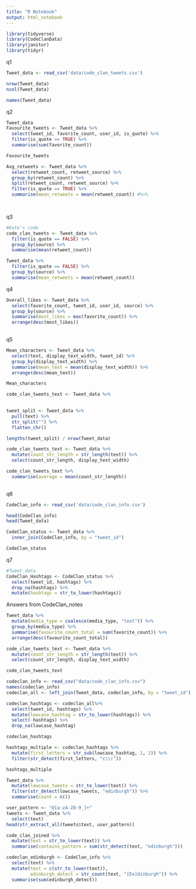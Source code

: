 ```yaml
---
title: "R Notebook"
output: html_notebook
---
```

```r
library(tidyverse)
library(CodeClanData)
library(janitor)
library(tidyr)
```

q1
```r
Tweet_data <- read_csv('data/code_clan_tweets.csv')

nrow(Tweet_data)
ncol(Tweet_data)

names(Tweet_data)

```
q2
```r
Tweet_data
Favourite_tweets <- Tweet_data %>% 
  select(tweet_id, favorite_count, user_id, is_quote) %>% 
  filter(is_quote == TRUE) %>% 
  summarise(sum(favorite_count))

Favourite_tweets
```

```r
Avg_retweets <- Tweet_data %>% 
  select(retweet_count, retweet_source) %>% 
  group_by(retweet_count) %>%
  split(retweet_count, retweet_source) %>% 
  filter(is_quote == TRUE) %>% 
  summarise(mean_retweets = mean(retweet_count)) #%>%

   

```
q3
```r
#Kate's code
code_clan_tweets <- Tweet_data %>% 
  filter(is_quote == FALSE) %>% 
  group_by(source) %>% 
  summarise(mean(retweet_count))
```

```r
Tweet_data %>%   
  filter(is_quote == FALSE) %>% 
  group_by(source) %>% 
  summarise(mean_retweets = mean(retweet_count))
```

q4
```r
Overall_likes <- Tweet_data %>% 
  select(favorite_count, tweet_id, user_id, source) %>% 
  group_by(source) %>% 
  summarise(most_likes = max(favorite_count)) %>% 
  arrange(desc(most_likes))
  
```
q5
```r
Mean_characters <- Tweet_data %>% 
  select(text, display_text_width, tweet_id) %>% 
  group_by(display_text_width) %>% 
  summarise(mean_text = mean(display_text_width)) %>% 
  arrange(desc(mean_text))

Mean_characters  
```

```r
code_clan_tweets_text <- Tweet_data %>% 
  
```

```r
tweet_split <- Tweet_data %>% 
  pull(text) %>% 
  str_split("") %>% 
  flatten_chr()

lengths(tweet_split) / nrow(Tweet_data)
```

```r
code_clan_tweets_text <- Tweet_data %>% 
  mutate(count_str_length = str_length(text)) %>% 
  select(count_str_length, display_text_width)

code_clan_tweets_text %>% 
  summarise(average = mean(count_str_length))
  
```

q6
```r
CodeClan_info <- read_csv('data/code_clan_info.csv')

head(CodeClan_info)
head(Tweet_data)

CodeClan_status <- Tweet_data %>% 
  inner_join(CodeClan_info, by = "tweet_id")

CodeClan_status
```

q7
```r
#Tweet_data
CodeClan_Hashtags <- CodeClan_status %>% 
  select(tweet_id, hashtags) %>% 
  drop_na(hashtags) %>% 
  mutate(hashtags = str_to_lower(hashtags))
```

Answers from CodeClan_notes
```r
Tweet_data %>%
  mutate(media_type = coalesce(media_type, "text")) %>%
  group_by(media_type) %>%
  summarise(favourite_count_total = sum(favorite_count)) %>%
  arrange(desc(favourite_count_total))
```

```r
code_clan_tweets_text <- Tweet_data %>%
  mutate(count_str_length = str_length(text)) %>%
  select(count_str_length, display_text_width)

code_clan_tweets_text
```

```r
codeclan_info <- read_csv("data/code_clan_info.csv")
names(codeclan_info)
codeclan_all <- left_join(Tweet_data, codeclan_info, by = "tweet_id")
```

```r
codeclan_hashtags <- codeclan_all%>% 
  select(tweet_id, hashtags) %>%
  mutate(lowcase_hashtag = str_to_lower(hashtags)) %>%
  select(-hashtags) %>%
  drop_na(lowcase_hashtag)

codeclan_hashtags
```

```r
hashtags_multiple <- codeclan_hashtags %>% 
  mutate(first_letters = str_sub(lowcase_hashtag, 1, 2)) %>%
  filter(str_detect(first_letters, "c\\("))

hashtags_multiple
```

```r
Tweet_data %>%
  mutate(lowcase_tweets = str_to_lower(text)) %>%
  filter(str_detect(lowcase_tweets, "edinburgh")) %>%
  summarise(count = n())
```

```r
user_pattern <- "@[a-zA-Z0-9_]+"
tweets <- Tweet_data %>% 
  select(text)
head(str_extract_all(tweets$text, user_pattern))
```

```r
code_clan_joined %>% 
  mutate(text = str_to_lower(text)) %>% 
  summarise(contains_pattern = sum(str_detect(text, "edinburgh")))
```

```r
codeclan_edinburgh <- CodeClan_info %>% 
  select(text) %>% 
  mutate(text = c(str_to_lower(text)), 
         edinburgh_detect = str_count(text, "[Ee]dinburgh")) %>% 
  summarise(sum(edinburgh_detect))
```


